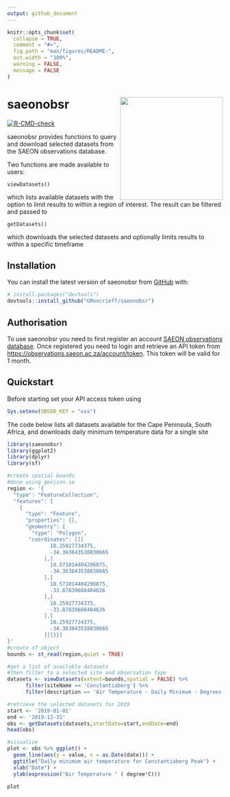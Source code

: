 ```yaml
---
output: github_document
---
```


<!-- README.md is generated from README.Rmd. Please edit that file -->

```r
knitr::opts_chunk$set(
  collapse = TRUE,
  comment = "#>",
  fig.path = "man/figures/README-",
  out.width = "100%",
  warning = FALSE, 
  message = FALSE
)
```
  
  
# saeonobsr <img src="saeon_hex.png" align="right" alt="" width="240" />

<!-- badges: start -->
[![R-CMD-check](https://github.com/GMoncrieff/saeonobsr/workflows/R-CMD-check/badge.svg)](https://github.com/GMoncrieff/saeonobsr/actions)
<!-- badges: end -->
  
  
saeonobsr provides functions to query and download selected datasets from the SAEON observations database.   

Two functions are made available to users:  
  
`viewDatasets()`  
  
which lists available datasets with the option to limit results to within a region of interest. The result can be filtered and passed to   

`getDatasets()` 

which downloads the selected datasets and optionally limits results to within a specific timeframe

## Installation

You can install the latest version of saeonobsr from [GitHub](https://github.com/GMoncrieff/saeonobsr) with:

``` r
# install.packages("devtools")
devtools::install_github("GMoncrieff/saeonobsr")
```
## Authorisation

To use saeonobsr you need to first register an account [SAEON observations database](http://observations.saeon.ac.za/). Once registered you need to login and retrieve an API token from [https://observations.saeon.ac.za/account/token](https://observations.saeon.ac.za/account/token). This token will be valid for 1 month.

## Quickstart

Before starting set your API access token using

```r
Sys.setenv(OBSDB_KEY = "xxx")
```

The code below lists all datasets available for the Cape Peninsula, South Africa, and downloads daily minimum temperature data for a single site

```r
library(saeonobsr)
library(ggplot2)
library(dplyr)
library(sf)

#create spatial bounds
#done using geojson.io
region <- '{
  "type": "FeatureCollection",
  "features": [
    {
      "type": "Feature",
      "properties": {},
      "geometry": {
        "type": "Polygon",
       "coordinates": [[[
              18.25927734375,
              -34.363843538830665
            ],[
              18.571014404296875,
              -34.363843538830665
            ],[
              18.571014404296875,
              -33.87839688404626
            ],[
              18.25927734375,
              -33.87839688404626
            ],[
              18.25927734375,
              -34.363843538830665
            ]]]}}]
}'
#create sf object
bounds <- st_read(region,quiet = TRUE)

#get a list of available datasets
#then filter to a selected site and observation type
datasets <- viewDatasets(extent=bounds,spatial = FALSE) %>%
      filter(siteName == 'Constantiaberg') %>%
      filter(description == 'Air Temperature - Daily Minimum - Degrees Celsius')

#retrieve the selected datasets for 2019
start <- '2019-01-01'
end <- '2019-12-31'
obs <- getDatasets(datasets,startDate=start,endDate=end)
head(obs)

#visualize
plot <- obs %>% ggplot() +
  geom_line(aes(y = value, x = as.Date(date))) +
  ggtitle("Daily minimum air temperature for Constantiaberg Peak") +
  xlab("Date") +
  ylab(expression("Air Temperature " ( degree*C)))

plot

```

